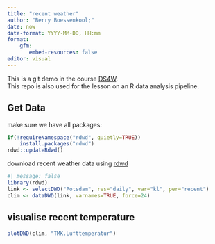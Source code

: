 ```yaml
---
title: "recent weather"
author: "Berry Boessenkool;"
date: now
date-format: YYYY-MM-DD, HH:mm
format:
    gfm: 
       embed-resources: false
editor: visual
---
```


This is a git demo in the course [DS4W](https://open.hpi.de/courses/hpi-dh-wearables2025).  
This repo is also used for the lesson on an R data analysis pipeline.

## Get Data

make sure we have all packages:

```r
if(!requireNamespace("rdwd", quietly=TRUE))
	install.packages("rdwd")
rdwd::updateRdwd()
```

download recent weather data using [rdwd](https://bookdown.org/brry/rdwd/)

```r
#| message: false
library(rdwd)
link <- selectDWD("Potsdam", res="daily", var="kl", per="recent")
clim <- dataDWD(link, varnames=TRUE, force=24)
```

## visualise recent temperature

```r
plotDWD(clim, "TMK.Lufttemperatur")
```
